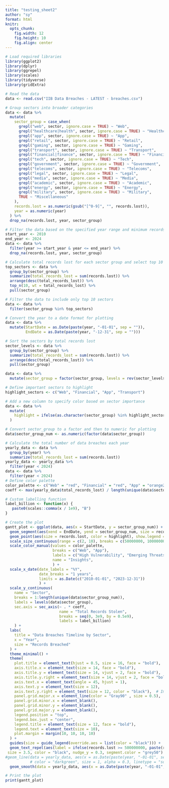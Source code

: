 ```yaml
---
title: "testing_sheet2"
author: "sy"
format: html
knitr:
  opts_chunk:
    fig.width: 12
    fig.height: 10
    fig.align: center
---
```


```r
# Load required libraries
library(ggplot2)
library(dplyr)
library(ggrepel)
library(scales)
library(tidyverse)
library(gridExtra)

# Read the data
data <- read.csv("IIB Data Breaches - LATEST - breaches.csv")

# Group sectors into broader categories
data <- data %>%
  mutate(
    sector_group = case_when(
      grepl("web", sector, ignore.case = TRUE) ~ "Web",
      grepl("healthcare|health", sector, ignore.case = TRUE) ~ "Healthcare",
      grepl("app", sector, ignore.case = TRUE) ~ "App",
      grepl("retail", sector, ignore.case = TRUE) ~ "Retail",
      grepl("gaming", sector, ignore.case = TRUE) ~ "Gaming",
      grepl("transport", sector, ignore.case = TRUE) ~ "Transport",
      grepl("financial|finance", sector, ignore.case = TRUE) ~ "Financial",
      grepl("tech", sector, ignore.case = TRUE) ~ "Tech",
      grepl("government", sector, ignore.case = TRUE) ~ "Government",
      grepl("telecoms", sector, ignore.case = TRUE) ~ "Telecoms",
      grepl("legal", sector, ignore.case = TRUE) ~ "Legal",
      grepl("media", sector, ignore.case = TRUE) ~ "Media",
      grepl("academic", sector, ignore.case = TRUE) ~ "Academic",
      grepl("energy", sector, ignore.case = TRUE) ~ "Energy",
      grepl("military", sector, ignore.case = TRUE) ~ "Military",
      TRUE ~ "Miscellaneous"
    ),
    records.lost = as.numeric(gsub("[^0-9]", "", records.lost)),
    year = as.numeric(year)
  ) %>%
  drop_na(records.lost, year, sector_group)

# Filter the data based on the specified year range and minimum records lost
start_year <- 2010
end_year <- 2024
data <- data %>%
  filter(year >= start_year & year <= end_year) %>%
  drop_na(records.lost, year, sector_group)

# Calculate total records lost for each sector group and select top 10 sectors
top_sectors <- data %>%
  group_by(sector_group) %>%
  summarize(total_records_lost = sum(records.lost)) %>%
  arrange(desc(total_records_lost)) %>%
  top_n(10, wt = total_records_lost) %>%
  pull(sector_group)

# Filter the data to include only top 10 sectors
data <- data %>%
  filter(sector_group %in% top_sectors)

# Convert the year to a date format for plotting
data <- data %>%
  mutate(StartDate = as.Date(paste(year, "-01-01", sep = "")),
         EndDate = as.Date(paste(year, "-12-31", sep = "")))

# Sort the sectors by total records lost
sector_levels <- data %>%
  group_by(sector_group) %>%
  summarize(total_records_lost = sum(records.lost)) %>%
  arrange(desc(total_records_lost)) %>%
  pull(sector_group)

data <- data %>%
  mutate(sector_group = factor(sector_group, levels = rev(sector_levels)))

# Define important sectors to highlight
highlight_sectors <- c("Web", "Financial", "App", "Transport")

# Add a new column to specify color based on sector importance
data <- data %>%
  mutate(
    highlight = ifelse(as.character(sector_group) %in% highlight_sectors, as.character(sector_group), "Other")
  )

# Convert sector_group to a factor and then to numeric for plotting
data$sector_group_num <- as.numeric(factor(data$sector_group))

# Calculate the total number of data breaches each year
yearly_data <- data %>%
  group_by(year) %>%
  summarize(total_records_lost = sum(records.lost))
yearly_data <- yearly_data %>%
  filter(year < 2024)
data <- data %>%
  filter(year < 2024)
# Define color palette
color_palette <- c("Web" = "red", "Financial" = "red", "App" = "orange2", "Transport" = "orange2", "Other" = "gray")
coeff <- max(yearly_data$total_records_lost) / length(unique(data$sector_group_num))  # Adjust this coefficient to normalize the secondary axis

# Custom labelling function
label_billion <- function(x) {
   paste0(scales::comma(x / 1e9), "B")
}

# Create the plot
gantt_plot <- ggplot(data, aes(x = StartDate, y = sector_group_num)) +
  geom_segment(aes(xend = EndDate, yend = sector_group_num, size = records.lost, color = highlight), show.legend = TRUE) +
  geom_point(aes(size = records.lost, color = highlight), show.legend = TRUE) +
  scale_size_continuous(range = c(2, 10), breaks = c(50000000, 100000000, 500000000, 1000000000), labels = c("50M", "100M", "500M", "1B")) +
  scale_color_manual(values = color_palette, 
                     breaks = c("Web", "App"),
                     labels = c("High Vulnerability", "Emerging Threats"),
                     name = "Insights",
                     ) +
  scale_x_date(date_labels = "%Y", 
               date_breaks = "1 years", 
               limits = as.Date(c("2010-01-01", "2023-12-31"))
               ) +
  scale_y_continuous(
    name = "Sector",
    breaks = 1:length(unique(data$sector_group_num)),
    labels = levels(data$sector_group),
    sec.axis = sec_axis(~ . * coeff, 
                        name = "Total Records Stolen", 
                        breaks = seq(0, 3e9, by = 0.5e9), 
                        labels = label_billion)
    ) +
  labs(
    title = "Data Breaches Timeline by Sector",
    x = "Year",
    size = "Records Breached"
  ) +
  theme_minimal() +
  theme(
    plot.title = element_text(hjust = 0.5, size = 16, face = "bold"),
    axis.title.x = element_text(size = 14, face = "bold"),
    axis.title.y = element_text(size = 14, vjust = 2, face = "bold"),
    axis.title.y.right = element_text(size = 14, vjust = 2, face = "bold", color = "black"),
    axis.text.x = element_text(angle = 45, hjust = 1),
    axis.text.y = element_text(size = 12),
    axis.text.y.right = element_text(size = 12, color = "black"),  # Improve readability
    panel.grid.major.x = element_line(color = "Gray90" , size = 0.5),
    panel.grid.minor.x = element_blank(),
    panel.grid.minor.y = element_blank(),
    panel.grid.major.y = element_blank(),
    legend.position = "top",
    legend.box.just = "center",
    legend.title = element_text(size = 12, face = "bold"),
    legend.text = element_text(size = 10),
    plot.margin = margin(10, 10, 10, 10)
  ) +
  guides(size = guide_legend(override.aes = list(color = "black"))) +  # Change legend color to black for better visibility
  geom_text_repel(aes(label = ifelse(records.lost >= 500000000, paste(records.lost /1000000, "M"), "")), 
 size = 3.5, color = "black", nudge_y = 0.3, segment.color = "grey50") +
#geom_line(data = yearly_data, aes(x = as.Date(paste(year, "-01-01", sep = "")), y = (total_records_lost / coeff) + 1), 
           # color = "darkgreen", size = 1, alpha = 0.3, linetype = "solid") 
  geom_smooth(data = yearly_data, aes(x = as.Date(paste(year, "-01-01", sep = "")), y = (total_records_lost / coeff) + 1), method = "loess", se = FALSE,  color = "turquoise2", size = 1, alpha = 0.3) 

# Print the plot
print(gantt_plot)
```
